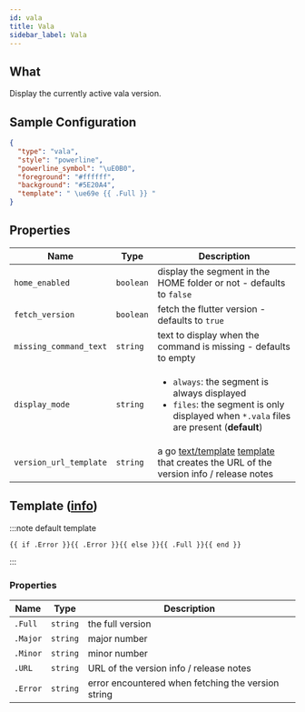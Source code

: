 ```yaml
---
id: vala
title: Vala
sidebar_label: Vala
---
```


## What

Display the currently active vala version.

## Sample Configuration

```json
{
  "type": "vala",
  "style": "powerline",
  "powerline_symbol": "\uE0B0",
  "foreground": "#ffffff",
  "background": "#5E20A4",
  "template": " \ue69e {{ .Full }} "
}
```

## Properties

| Name                   | Type      | Description                                                                                                                                              |
| ---------------------- | --------- | -------------------------------------------------------------------------------------------------------------------------------------------------------- |
| `home_enabled`         | `boolean` | display the segment in the HOME folder or not - defaults to `false`                                                                                      |
| `fetch_version`        | `boolean` | fetch the flutter version - defaults to `true`                                                                                                           |
| `missing_command_text` | `string`  | text to display when the command is missing - defaults to empty                                                                                          |
| `display_mode`         | `string`  | <ul><li>`always`: the segment is always displayed</li><li>`files`: the segment is only displayed when `*.vala` files are present (**default**)</li></ul> |
| `version_url_template` | `string`  | a go [text/template][go-text-template] [template][templates] that creates the URL of the version info / release notes                                    |

## Template ([info][templates])

:::note default template

```template
{{ if .Error }}{{ .Error }}{{ else }}{{ .Full }}{{ end }}
```

:::

### Properties

| Name     | Type     | Description                                        |
| -------- | -------- | -------------------------------------------------- |
| `.Full`  | `string` | the full version                                   |
| `.Major` | `string` | major number                                       |
| `.Minor` | `string` | minor number                                       |
| `.URL`   | `string` | URL of the version info / release notes            |
| `.Error` | `string` | error encountered when fetching the version string |

[go-text-template]: https://golang.org/pkg/text/template/
[templates]: /docs/configuration/templates
